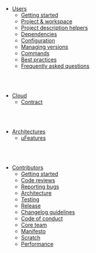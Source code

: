 
<Users/>

- [Users](/docs/usage/getting-started/)
  - [Getting started](/docs/usage/getting-started/)
  - [Project & workspace](/docs/usage/projectswift/)
  - [Project description helpers](/docs/usage/helpers/)
  - [Dependencies](/docs/usage/dependencies/)
  - [Configuration](/docs/usage/config/)
  - [Managing versions](/docs/usage/managing-versions/)
  - [Commands](/docs/usage/commands/)
  - [Best practices](/docs/usage/best-practices/)
  - [Frequently asked questions](/docs/usage/faq/)

<br></br>

<Cloud/>

- [Cloud](/docs/cloud/cloud/)
  - [Contract](/docs/cloud/contract/)

<br></br>

<Architectures/>

- [Architectures](/docs/architectures/microfeatures/)
  - [µFeatures](/docs/architectures/microfeatures/)

<br></br>

<Contributors/>

- [Contributors](/docs/contribution/getting-started/)
  - [Getting started](/docs/contribution/getting-started/)
  - [Code reviews](/docs/contribution/code-reviews/)
  - [Reporting bugs](/docs/contribution/reporting-bugs/)
  - [Architecture](/docs/contribution/architecture/)
  - [Testing](/docs/contribution/testing-strategy/)
  - [Release](/docs/contribution/release/)
  - [Changelog guidelines](/docs/contribution/changelog-guidelines/)
  - [Code of conduct](/docs/contribution/code-of-conduct/)
  - [Core team](/docs/contribution/changelog-guidelines/)
  - [Manifesto](/docs/contribution/manifesto/)
  - [Scratch](/docs/contribution/scratch/)
  - [Performance](/docs/contribution/performance/)